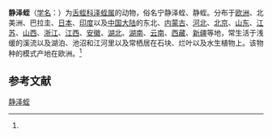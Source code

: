 {{Speciesbox
| name = 静泽蛭
| status = 
| status_system = 
| image = 
| genus = Helobdella
| species = stagnalis
| authority = ([[卡尔·林奈|Linnaeus]], 1758)<ref name='id10257'>{{cite web| url =http://www.bioinfo.cn/db05/BjdwSpecies.php?action=view&id=10257| title =静泽蛭| work =《中国动物物种编目数据库》| publisher =中国科学院微生物研究所| author =中国科学院动物研究所| accessdate =2009-04-16| deadurl =yes| archiveurl =https://web.archive.org/web/20160305105537/http://www.bioinfo.cn/db05/BjdwSpecies.php?action=view&id=10257| archivedate =2016-03-05
}}</ref>
}}

'''静泽蛭'''（[[学名|学名]]：{{lang|la|''Helobdella stagnalis''}}）为[[舌蛭科|舌蛭科]][[泽蛭属|泽蛭属]]的动物，俗名宁静泽蛭、静蛭。分布于[[欧洲|欧洲]]、北美洲、巴拉圭、[[日本|日本]]、[[印度|印度]]以及[[中国大陆|中国大陆]]的东北、[[内蒙古|内蒙古]]、[[河北|河北]]、[[北京|北京]]、[[山东|山东]]、[[江苏|江苏]]、[[山西|山西]]、[[浙江|浙江]]、[[江西|江西]]、[[安徽|安徽]]、[[湖北|湖北]]、[[湖南|湖南]]、[[云南|云南]]、[[西藏|西藏]]、[[新疆|新疆]]等地，常生活于浅缓的溪流以及湖泊、池沼和江河里以及常栖居在石块、烂叶以及水生植物上。该物种的模式产地在欧洲。<ref name='id10257'/>

== 参考文献 ==
{{reflist}}

{{Wikispecies|Helobdella stagnalis}}
{{Taxonbar|from=Q5131900}}

[[Category:泽蛭属|静泽蛭]]


{{环节动物小作品}}